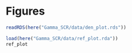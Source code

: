 
\pagebreak

# Figures

```r
readRDS(here("Gamma_SCR/data/den_plot.rds"))
```

\pagebreak

```r
load(here("Gamma_SCR/data/ref_plot.rda"))
ref_plot
```

\pagebreak
